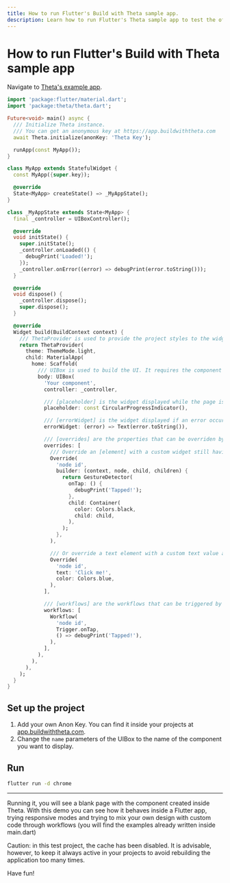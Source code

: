 ```yaml
---
title: How to run Flutter's Build with Theta sample app.
description: Learn how to run Flutter's Theta sample app to test the official Flutter library.
---
```


# How to run Flutter's Build with Theta sample app

Navigate to [Theta's example app](https://github.com/buildwiththeta/buildwiththeta/blob/main/packages/builder/example/lib/main.dart).

```dart
import 'package:flutter/material.dart';
import 'package:theta/theta.dart';

Future<void> main() async {
  /// Initialize Theta instance.
  /// You can get an anonymous key at https://app.buildwiththeta.com
  await Theta.initialize(anonKey: 'Theta Key');

  runApp(const MyApp());
}

class MyApp extends StatefulWidget {
  const MyApp({super.key});

  @override
  State<MyApp> createState() => _MyAppState();
}

class _MyAppState extends State<MyApp> {
  final _controller = UIBoxController();

  @override
  void initState() {
    super.initState();
    _controller.onLoaded(() {
      debugPrint('Loaded!');
    });
    _controller.onError((error) => debugPrint(error.toString()));
  }

  @override
  void dispose() {
    _controller.dispose();
    super.dispose();
  }

  @override
  Widget build(BuildContext context) {
    /// ThetaProvider is used to provide the project styles to the widgets.
    return ThetaProvider(
      theme: ThemeMode.light,
      child: MaterialApp(
        home: Scaffold(
          /// UIBox is used to build the UI. It requires the component name.
          body: UIBox(
            'Your component',
            controller: _controller,

            /// [placeholder] is the widget displayed while the page is loading.
            placeholder: const CircularProgressIndicator(),

            /// [errorWidget] is the widget displayed if an error occurs.
            errorWidget: (error) => Text(error.toString()),

            /// [overrides] are the properties that can be overriden by the user.
            overrides: [
              /// Override an [element] with a custom widget still having the original [element] child.
              Override(
                'node id',
                builder: (context, node, child, children) {
                  return GestureDetector(
                    onTap: () {
                      debugPrint('Tapped!');
                    },
                    child: Container(
                      color: Colors.black,
                      child: child,
                    ),
                  );
                },
              ),

              /// Or override a text element with a custom text value and color.
              Override(
                'node id',
                text: 'Click me!',
                color: Colors.blue,
              ),
            ],

            /// [workflows] are the workflows that can be triggered by the user, mixing no-code and code.
            workflows: [
              Workflow(
                'node id',
                Trigger.onTap,
                () => debugPrint('Tapped!'),
              ),
            ],
          ),
        ),
      ),
    );
  }
}
```

## Set up the project

1. Add your own Anon Key. You can find it inside your projects at [app.buildwiththeta.com](https://app.buildwiththeta.com).
2. Change the `name` parameters of the UIBox to the name of the component you want to display.

## Run

```bash
flutter run -d chrome
```

---

Running it, you will see a blank page with the component created inside Theta. With this demo you can see how it behaves inside a Flutter app, trying responsive modes and trying to mix your own design with custom code through workflows (you will find the examples already written inside main.dart)

<Warning>Caution: in this test project, the cache has been disabled. It is advisable, however, to keep it always active in your projects to avoid rebuilding the application too many times.</Warning>

Have fun!
